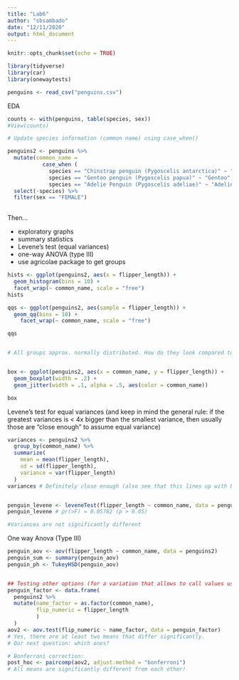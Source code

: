```yaml
---
title: "Lab6"
author: "sbsambado"
date: "12/11/2020"
output: html_document
---
```


```r
knitr::opts_chunk$set(echo = TRUE)

library(tidyverse)
library(car)
library(onewaytests)

penguins <- read_csv("penguins.csv")

```


EDA
```r


counts <- with(penguins, table(species, sex))
#View(counts)

# Update species information (common name) using case_when()

penguins2 <- penguins %>% 
  mutate(common_name = 
           case_when (
             species == "Chinstrap penguin (Pygoscelis antarctica)" ~ "Chinstrap",
             species == "Gentoo penguin (Pygoscelis papua)" ~ "Gentoo",
             species == "Adelie Penguin (Pygoscelis adeliae)" ~ "Adelie")) %>% 
  select(-species) %>% 
  filter(sex == "FEMALE")
  
```


Then...

- exploratory graphs
- summary statistics
- Levene's test (equal variances)
- one-way ANOVA (type III)
- use agricolae package to get groups

```r


hists <- ggplot(penguins2, aes(x = flipper_length)) +
  geom_histogram(bins = 10) +
  facet_wrap(~ common_name, scale = "free")
hists 

qqs <- ggplot(penguins2, aes(sample = flipper_length)) +
  geom_qq(bins = 10) +
    facet_wrap(~ common_name, scale = "free")

qqs


# All groups approx. normally distributed. How do they look compared to each other?


box <- ggplot(penguins2, aes(x = common_name, y = flipper_length)) +
  geom_boxplot(width = .2) +
  geom_jitter(width = .1, alpha = .5, aes(color = common_name))

box
```

Levene's test for equal variances (and keep in mind the general rule: if the greatest variances is < 4x bigger than the smallest variance, then usually those are "close enough" to assume equal variance)

```r
variances <- penguins2 %>% 
  group_by(common_name) %>% 
  summarize(
    mean = mean(flipper_length),
    sd = sd(flipper_length),
    variance = var(flipper_length)
  )
variances # Definitely close enough (also see that this lines up with Levene's test)


penguin_levene <- leveneTest(flipper_length ~ common_name, data = penguins2)
penguin_levene # pr(>F) = 0.05782 (p > 0.05)

#Variances are not significantly different

```

One way Anova (Type III)
```r


penguin_aov <- aov(flipper_length ~ common_name, data = penguins2)
penguin_sum <- summary(penguin_aov)
penguin_ph <- TukeyHSD(penguin_aov)


## Testing other options (for a variation that allows to call values using in-line references...) There's one aov.test() in the new 'onewaytests' package, BUT that doesn't have Tukey's for a post-hoc pairwise comparison...
penguin_factor <- data.frame(
  penguins2 %>% 
  mutate(name_factor = as.factor(common_name),
         flip_numeric = flipper_length
         )
  )
aov2 <- aov.test(flip_numeric ~ name_factor, data = penguin_factor)
# Yes, there are at least two means that differ significantly. 
# Our next question: which ones? 

# Bonferroni correction:
post_hoc <- paircomp(aov2, adjust.method = "bonferroni")
# All means are significantly different from each other! 


```

